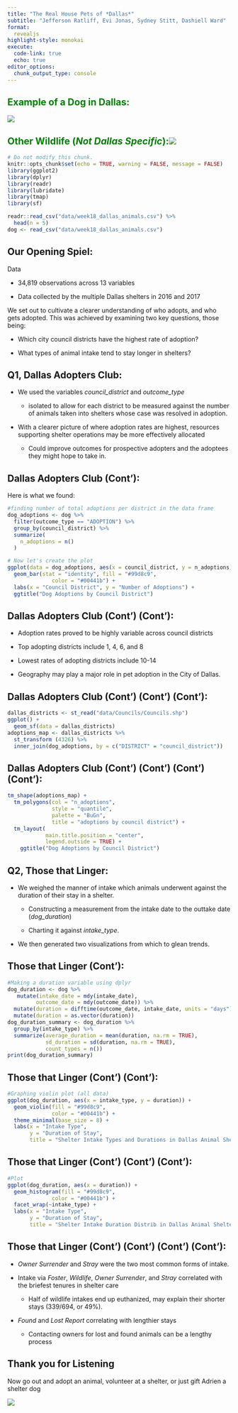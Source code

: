 ```yaml
---
title: "The Real House Pets of *Dallas*"
subtitle: "Jefferson Ratliff, Evi Jonas, Sydney Stitt, Dashiell Ward"
format: 
  revealjs
highlight-style: monokai
execute:
  code-link: true
  echo: true
editor_options: 
  chunk_output_type: console
---
```


## Example of a Dog in Dallas: {style="color: green"}

![](data/CTS-Puppy-Bandana-2020.webp)

## Other Wildlife (*Not Dallas Specific*):![](data/Screenshot%202024-03-06%20at%2018.42.22.png) {style="color: green"}

```r
# Do not modify this chunk.
knitr::opts_chunk$set(echo = TRUE, warning = FALSE, message = FALSE)
library(ggplot2)
library(dplyr)
library(readr)
library(lubridate)
library(tmap)
library(sf)

readr::read_csv("data/week18_dallas_animals.csv") %>%
  head(n = 5)
dog <- read_csv("data/week18_dallas_animals.csv")
```

## Our Opening Spiel:

Data

-   34,819 observations across 13 variables

-   Data collected by the multiple Dallas shelters in 2016 and 2017

We set out to cultivate a clearer understanding of who adopts, and who gets adopted. This was achieved by examining two key questions, those being:

-   Which city council districts have the highest rate of adoption?

-   What types of animal intake tend to stay longer in shelters?

## Q1, Dallas Adopters Club: 

-   We used the variables *council_district* and *outcome_type*

    -   isolated to allow for each district to be measured against the number of animals taken into shelters whose case was resolved in adoption.

-   With a clearer picture of where adoption rates are highest, resources supporting shelter operations may be more effectively allocated

    -   Could improve outcomes for prospective adopters and the adoptees they might hope to take in.

## Dallas Adopters Club (Cont'):

Here is what we found:

```r
#finding number of total adoptions per district in the data frame
dog_adoptions <- dog %>%
  filter(outcome_type == "ADOPTION") %>% 
  group_by(council_district) %>% 
  summarize(
    n_adoptions = n()
  )

# Now let's create the plot
ggplot(data = dog_adoptions, aes(x = council_district, y = n_adoptions)) +
  geom_bar(stat = "identity", fill = "#99d8c9",
              color = "#00441b") +
  labs(x = "Council District", y = "Number of Adoptions") +
  ggtitle("Dog Adoptions by Council District")
```

## Dallas Adopters Club (Cont') (Cont'):

-   Adoption rates proved to be highly variable across council districts

-   Top adopting districts include 1, 4, 6, and 8

-   Lowest rates of adopting districts include 10-14

-   Geography may play a major role in pet adoption in the City of Dallas.

## Dallas Adopters Club (Cont') (Cont') (Cont'):

```r
dallas_districts <- st_read("data/Councils/Councils.shp")
ggplot() +
  geom_sf(data = dallas_districts)
adoptions_map <- dallas_districts %>%
  st_transform (4326) %>%
  inner_join(dog_adoptions, by = c("DISTRICT" = "council_district"))
```

## Dallas Adopters Club (Cont') (Cont') (Cont') (Cont'):

```r
tm_shape(adoptions_map) + 
  tm_polygons(col = "n_adoptions", 
              style = "quantile", 
              palette = "BuGn", 
              title = "adoptions by council district") + 
  tm_layout( 
            main.title.position = "center", 
            legend.outside = TRUE) +
    ggtitle("Dog Adoptions by Council District")
```

## Q2, Those that Linger:

-   We weighed the manner of intake which animals underwent against the duration of their stay in a shelter.

    -   Constructing a measurement from the intake date to the outtake date (*dog_duration*)

    -   Charting it against *intake_type*.

-   We then generated two visualizations from which to glean trends.

## Those that Linger (Cont'):

```r
#Making a duration variable using dplyr
dog_duration <- dog %>%
   mutate(intake_date = mdy(intake_date),
         outcome_date = mdy(outcome_date)) %>%
  mutate(duration = difftime(outcome_date, intake_date, units = "days")) %>%
  mutate(duration = as.vector(duration))
dog_duration_summary <- dog_duration %>%
  group_by(intake_type) %>%
  summarize(average_duration = mean(duration, na.rm = TRUE),
            sd_duration = sd(duration, na.rm = TRUE),
            count_types = n()) 
print(dog_duration_summary)
```

## Those that Linger (Cont') (Cont'):

```r
#Graphing violin plot (all data)
ggplot(dog_duration, aes(x = intake_type, y = duration)) +
  geom_violin(fill = "#99d8c9",
              color = "#00441b") +
  theme_minimal(base_size = 8) +
  labs(x = "Intake Type", 
       y = "Duration of Stay", 
       title = "Shelter Intake Types and Durations in Dallas Animal Shelters in 2016 and 2017")
```

## Those that Linger (Cont') (Cont') (Cont'):

```r
#Plot
ggplot(dog_duration, aes(x = duration)) +
  geom_histogram(fill = "#99d8c9",
              color = "#00441b") +
  facet_wrap(~intake_type) +
  labs(x = "Intake Type", 
       y = "Duration of Stay", 
       title = "Shelter Intake Duration Distrib in Dallas Animal Shelters in 2016 and 2017")
```

## Those that Linger (Cont') (Cont') (Cont') (Cont'):

-   *Owner Surrender* and *Stray* were the two most common forms of intake.

-   Intake via *Foster*, *Wildlife*, *Owner Surrender*, and *Stray* correlated with the briefest tenures in shelter care

    -   Half of wildlife intakes end up euthanized, may explain their shorter stays (339/694, or 49%).

-   *Found* and *Lost Report* correlating with lengthier stays

    -   Contacting owners for lost and found animals can be a lengthy process

## Thank you for Listening

Now go out and adopt an animal, volunteer at a shelter, or just gift Adrien a shelter dog

![](data/An%20animal%20shelt%2026c6ebca-c687-4492-a84a-370713f847d9.png)
